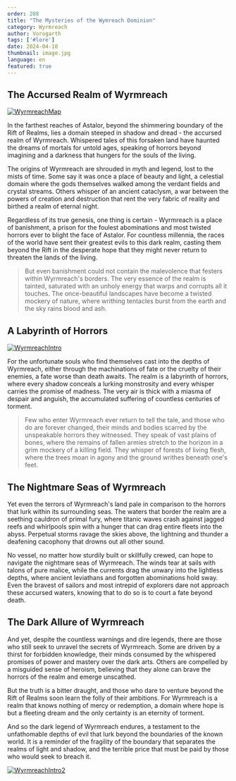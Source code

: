 ```yaml
---
order: 208
title: "The Mysteries of the Wymreach Dominion"
category: Wyrmreach
author: Vorogarth
tags: ['#lore']
date: 2024-04-10
thumbnail: image.jpg
language: en
featured: true
---
```


## The Accursed Realm of Wyrmreach

[![WyrmreachMap](https://i.imgur.com/2IszP7p.png)](https://i.imgur.com/2IszP7p.png)

In the farthest reaches of Astalor, beyond the shimmering boundary of the Rift of Realms, lies a domain steeped in shadow and dread - the accursed realm of Wyrmreach. Whispered tales of this forsaken land have haunted the dreams of mortals for untold ages, speaking of horrors beyond imagining and a darkness that hungers for the souls of the living.

The origins of Wyrmreach are shrouded in myth and legend, lost to the mists of time. Some say it was once a place of beauty and light, a celestial domain where the gods themselves walked among the verdant fields and crystal streams. Others whisper of an ancient cataclysm, a war between the powers of creation and destruction that rent the very fabric of reality and birthed a realm of eternal night.

Regardless of its true genesis, one thing is certain - Wyrmreach is a place of banishment, a prison for the foulest abominations and most twisted horrors ever to blight the face of Astalor. For countless millennia, the races of the world have sent their greatest evils to this dark realm, casting them beyond the Rift in the desperate hope that they might never return to threaten the lands of the living.

> But even banishment could not contain the malevolence that festers within Wyrmreach's borders. The very essence of the realm is tainted, saturated with an unholy energy that warps and corrupts all it touches. The once-beautiful landscapes have become a twisted mockery of nature, where writhing tentacles burst from the earth and the sky rains blood and ash.

## A Labyrinth of Horrors

[![WyrmreachIntro](https://i.imgur.com/OeEFvJy.png)](https://i.imgur.com/OeEFvJy.png)

For the unfortunate souls who find themselves cast into the depths of Wyrmreach, either through the machinations of fate or the cruelty of their enemies, a fate worse than death awaits. The realm is a labyrinth of horrors, where every shadow conceals a lurking monstrosity and every whisper carries the promise of madness. The very air is thick with a miasma of despair and anguish, the accumulated suffering of countless centuries of torment.

> Few who enter Wyrmreach ever return to tell the tale, and those who do are forever changed, their minds and bodies scarred by the unspeakable horrors they witnessed. They speak of vast plains of bones, where the remains of fallen armies stretch to the horizon in a grim mockery of a killing field. They whisper of forests of living flesh, where the trees moan in agony and the ground writhes beneath one's feet.

## The Nightmare Seas of Wyrmreach

Yet even the terrors of Wyrmreach's land pale in comparison to the horrors that lurk within its surrounding seas. The waters that border the realm are a seething cauldron of primal fury, where titanic waves crash against jagged reefs and whirlpools spin with a hunger that can drag entire fleets into the abyss. Perpetual storms ravage the skies above, the lightning and thunder a deafening cacophony that drowns out all other sound.

No vessel, no matter how sturdily built or skillfully crewed, can hope to navigate the nightmare seas of Wyrmreach. The winds tear at sails with talons of pure malice, while the currents drag the unwary into the lightless depths, where ancient leviathans and forgotten abominations hold sway. Even the bravest of sailors and most intrepid of explorers dare not approach these accursed waters, knowing that to do so is to court a fate beyond death.

## The Dark Allure of Wyrmreach

And yet, despite the countless warnings and dire legends, there are those who still seek to unravel the secrets of Wyrmreach. Some are driven by a thirst for forbidden knowledge, their minds consumed by the whispered promises of power and mastery over the dark arts. Others are compelled by a misguided sense of heroism, believing that they alone can brave the horrors of the realm and emerge unscathed.

But the truth is a bitter draught, and those who dare to venture beyond the Rift of Realms soon learn the folly of their ambitions. For Wyrmreach is a realm that knows nothing of mercy or redemption, a domain where hope is but a fleeting dream and the only certainty is an eternity of torment.

And so the dark legend of Wyrmreach endures, a testament to the unfathomable depths of evil that lurk beyond the boundaries of the known world. It is a reminder of the fragility of the boundary that separates the realms of light and shadow, and the terrible price that must be paid by those who would seek to breach it.

[![WyrmreachIntro2](https://i.imgur.com/wDRiXl0.png)](https://i.imgur.com/wDRiXl0.png)